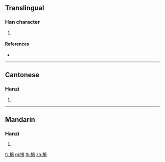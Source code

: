 ==Translingual==

===Han character===
{{Han char|rn=64|rad=手|as=10|sn=13|four=54027|canj=QKSB|ids=⿰扌脅}}

# {{defn|Han|sort=手10}}

====References====
* {{Han ref|kx=0447.040|dkj=12483|dj=0797.160|hdz=31938.120|uh=641A|ud=25626|bh=DDB2|bd=56754}}

----

==Cantonese==

===Hanzi===
{{yue-hanzi|jyut=[[lap6]]|y=lap6}}

# {{defn|lang=yue|sort=手10}}

----

==Mandarin==

===Hanzi===
{{cmn-hanzi|pin=[[lā]] ([[la1]]), [[xié]] ([[xie2]])|wg=la<sup>1</sup>, hsieh<sup>2</sup>}}

# {{defn|lang=cmn|sort=手10}}

[[fr:搚]]
[[pl:搚]]
[[th:搚]]
[[zh:搚]]